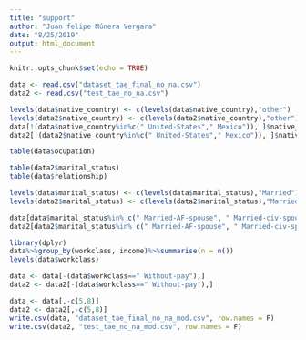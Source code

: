 ```yaml
---
title: "support"
author: "Juan felipe Múnera Vergara"
date: "8/25/2019"
output: html_document
---
```


```r
knitr::opts_chunk$set(echo = TRUE)
```

```r
data <- read.csv("dataset_tae_final_no_na.csv")
data2 <- read.csv("test_tae_no_na.csv")

levels(data$native_country) <- c(levels(data$native_country),"other")
levels(data2$native_country) <- c(levels(data2$native_country),"other")
data[!(data$native_country%in%c(" United-States"," Mexico")), ]$native_country <- "other"
data2[!(data2$native_country%in%c(" United-States"," Mexico")), ]$native_country <- "other"

```


```r
table(data$ocupation)

```

```r
table(data2$marital_status)
table(data$relationship)

levels(data$marital_status) <- c(levels(data$marital_status),"Married")
levels(data2$marital_status) <- c(levels(data2$marital_status),"Married")

data[data$marital_status%in% c(" Married-AF-spouse", " Married-civ-spouse", " Married-spouse-absent"),]$marital_status <- "Married"
data2[data2$marital_status%in% c(" Married-AF-spouse", " Married-civ-spouse", " Married-spouse-absent"),]$marital_status <- "Married"
```

```r
library(dplyr)
data%>%group_by(workclass, income)%>%summarise(n = n())
levels(data$workclass)

data <- data[-(data$workclass==" Without-pay"),]
data2 <- data2[-(data$workclass==" Without-pay"),]
```
```r
data <- data[,-c(5,8)]
data2 <- data2[,-c(5,8)]
write.csv(data, "dataset_tae_final_no_na_mod.csv", row.names = F)
write.csv(data2, "test_tae_no_na_mod.csv", row.names = F)
```


